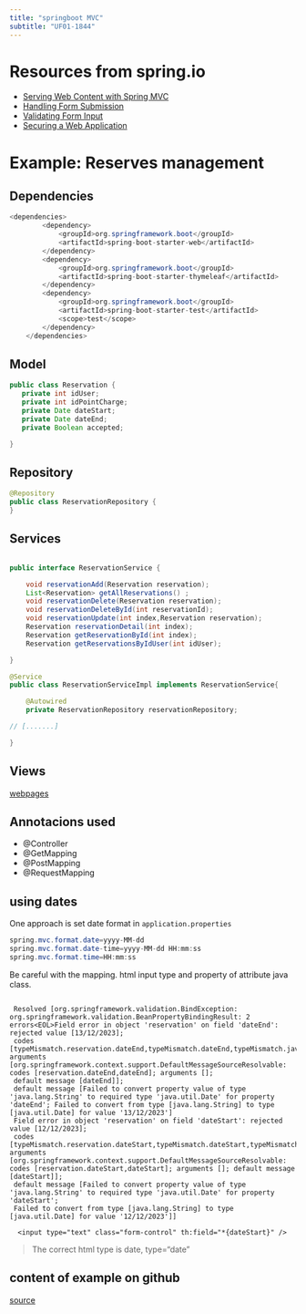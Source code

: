 ```yaml
---
title: "springboot MVC"
subtitle: "UF01-1844"
---
```


# Resources from spring.io

- [Serving Web Content with Spring MVC](https://spring.io/guides/gs/serving-web-content/){.external}
- [Handling Form Submission](https://spring.io/guides/gs/handling-form-submission/){.external}
- [Validating Form Input](https://spring.io/guides/gs/validating-form-input/){.external}
- [Securing a Web Application](https://spring.io/guides/gs/securing-web/){.external}

# Example: Reserves management

## Dependencies

```java
<dependencies>
		<dependency>
			<groupId>org.springframework.boot</groupId>
			<artifactId>spring-boot-starter-web</artifactId>
		</dependency>
		<dependency>
			<groupId>org.springframework.boot</groupId>
			<artifactId>spring-boot-starter-thymeleaf</artifactId>
		</dependency>
		<dependency>
			<groupId>org.springframework.boot</groupId>
			<artifactId>spring-boot-starter-test</artifactId>
			<scope>test</scope>
		</dependency>
	</dependencies>
```

## Model

```java
public class Reservation {
   private int idUser;
   private int idPointCharge;
   private Date dateStart;
   private Date dateEnd;
   private Boolean accepted;

}

```

## Repository

```Java
@Repository
public class ReservationRepository {
}

```
## Services

```Java

public interface ReservationService {

    void reservationAdd(Reservation reservation);
    List<Reservation> getAllReservations() ;
    void reservationDelete(Reservation reservation);
    void reservationDeleteById(int reservationId);
    void reservationUpdate(int index,Reservation reservation);
    Reservation reservationDetail(int index);
    Reservation getReservationById(int index);
    Reservation getReservationsByIdUser(int idUser);

}

@Service
public class ReservationServiceImpl implements ReservationService{

    @Autowired
    private ReservationRepository reservationRepository;

// [.......]

}

```

## Views


[webpages](https://github.com/rarmero/labscifolavioleta/tree/main/src/springbootControllerView/src/main/resources/templates/reservation){.external}

## Annotacions used

- @Controller
- @GetMapping
- @PostMapping
- @RequestMapping


## using dates

One approach is set date format in `application.properties`

```java
spring.mvc.format.date=yyyy-MM-dd
spring.mvc.format.date-time=yyyy-MM-dd HH:mm:ss
spring.mvc.format.time=HH:mm:ss
```

Be careful with the mapping.
html input type and property of attribute java class.

```

 Resolved [org.springframework.validation.BindException: org.springframework.validation.BeanPropertyBindingResult: 2 errors<EOL>Field error in object 'reservation' on field 'dateEnd': rejected value [13/12/2023];
 codes [typeMismatch.reservation.dateEnd,typeMismatch.dateEnd,typeMismatch.java.util.Date,typeMismatch]; arguments [org.springframework.context.support.DefaultMessageSourceResolvable: codes [reservation.dateEnd,dateEnd]; arguments [];
 default message [dateEnd]]; 
 default message [Failed to convert property value of type 'java.lang.String' to required type 'java.util.Date' for property 'dateEnd'; Failed to convert from type [java.lang.String] to type [java.util.Date] for value '13/12/2023']
 Field error in object 'reservation' on field 'dateStart': rejected value [12/12/2023];
 codes [typeMismatch.reservation.dateStart,typeMismatch.dateStart,typeMismatch.java.util.Date,typeMismatch]; arguments [org.springframework.context.support.DefaultMessageSourceResolvable: codes [reservation.dateStart,dateStart]; arguments []; default message [dateStart]];
 default message [Failed to convert property value of type 'java.lang.String' to required type 'java.util.Date' for property 'dateStart';
 Failed to convert from type [java.lang.String] to type [java.util.Date] for value '12/12/2023']]
```


```
  <input type="text" class="form-control" th:field="*{dateStart}" />
``` 

>The correct html type is date, type="date"



## content of example on github

[source](https://github.com/rarmero/labscifolavioleta/tree/main/src/springbootControllerView){.external}